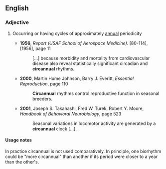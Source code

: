 ==English==

===Adjective===
{{en-adj|-}}
# {{biology}} Occurring or having cycles of approximately [[annual]] periodicity
#* '''1956''', ''Report (USAF School of Aerospace Medicine)''. [80-114], [1956], page 11
#*: […] because morbidity and mortality from cardiovascular disease also reveal statistically significant circadian and '''circannual''' rhythms.
#* '''2000''', Martin Hume Johnson, Barry J. Everitt, ''Essential Reproduction'', page 110
#*: '''Circannual''' rhythms control reproductive function in seasonal breeders.
#* '''2001''', Joseph S. Takahashi, Fred W. Turek, Robert Y. Moore, ''Handbook of Behavioral Neurobiology'', page 523
#*: Seasonal variations in locomotor activity are generated by a '''circannual''' clock […].

====Usage notes====
In practice circannual is not used comparatively. In principle, one biorhythm could be "more circannual" than another if its period were closer to a year than the other's.